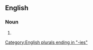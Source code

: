 ==English==

===Noun===
{{head|en|noun form}}

# {{plural of|legality|lang=en}}

[[Category:English plurals ending in "-ies"]]